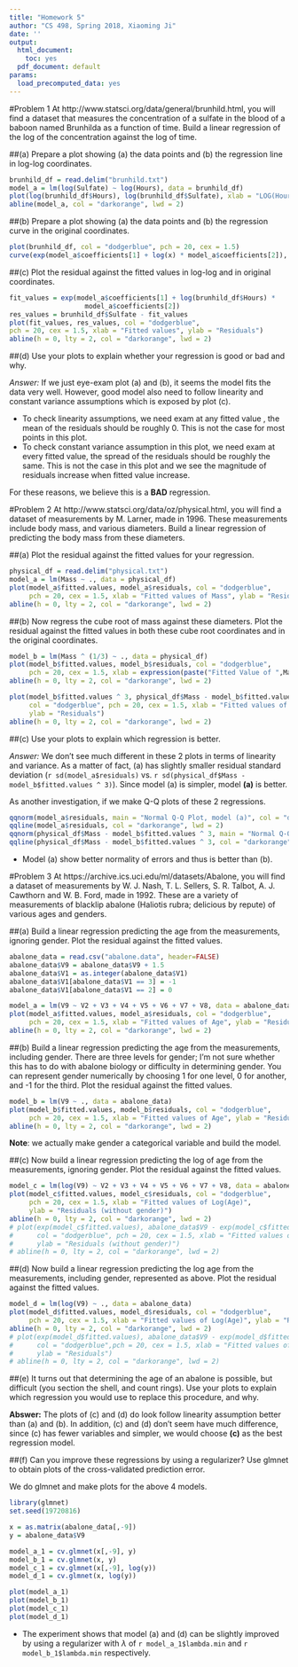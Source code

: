 ```yaml
---
title: "Homework 5"
author: "CS 498, Spring 2018, Xiaoming Ji"
date: ''
output:
  html_document:
    toc: yes
  pdf_document: default
params:
  load_precomputed_data: yes
---
```



#Problem 1
At http://www.statsci.org/data/general/brunhild.html, you will find a dataset that measures the concentration of a sulfate in the blood of a baboon named Brunhilda as a function of time. Build a linear regression of the log of the concentration against the log of time.

##(a) 
Prepare a plot showing (a) the data points and (b) the regression line in log-log coordinates.

```r
brunhild_df = read.delim("brunhild.txt")
model_a = lm(log(Sulfate) ~ log(Hours), data = brunhild_df)
plot(log(brunhild_df$Hours), log(brunhild_df$Sulfate), xlab = "LOG(Hours)", ylab = "LOG()", col = "dodgerblue", pch = 20, cex = 1.5)
abline(model_a, col = "darkorange", lwd = 2)
```

##(b) 
Prepare a plot showing (a) the data points and (b) the regression curve in the original coordinates.
```r
plot(brunhild_df, col = "dodgerblue", pch = 20, cex = 1.5)
curve(exp(model_a$coefficients[1] + log(x) * model_a$coefficients[2]), from = min(brunhild_df$Hours), to = max(brunhild_df$Hours), add = TRUE, col = "darkorange", lwd = 2)
```

##(c) 
Plot the residual against the fitted values in log-log and in original coordinates.
```r
fit_values = exp(model_a$coefficients[1] + log(brunhild_df$Hours) * 
                   model_a$coefficients[2])
res_values = brunhild_df$Sulfate - fit_values
plot(fit_values, res_values, col = "dodgerblue",
pch = 20, cex = 1.5, xlab = "Fitted values", ylab = "Residuals")
abline(h = 0, lty = 2, col = "darkorange", lwd = 2)
```

##(d) 
Use your plots to explain whether your regression is good or bad and why.

*Answer:* If we just eye-exam  plot (a) and (b), it seems the model fits the data very well. However, good model also need to follow linearity and constant variance assumptions which is exposed by plot (c). 

- To check linearity assumptions, we need exam at any fitted value , the mean of the residuals should be roughly 0. This is not the case for most points in this plot.
- To check constant variance assumption in this plot, we need exam at every fitted value, the spread of the residuals should be roughly the same. This is not the case in this plot and we see the magnitude of residuals increase when fitted value increase. 

For these reasons, we believe this is a **BAD** regression.

#Problem 2
At http://www.statsci.org/data/oz/physical.html, you will find a dataset of measurements by M. Larner, made in 1996. These measurements include body mass, and various diameters. Build a linear regression of predicting the body mass from these diameters.

##(a) 
Plot the residual against the fitted values for your regression.

```r
physical_df = read.delim("physical.txt")
model_a = lm(Mass ~ ., data = physical_df)
plot(model_a$fitted.values, model_a$residuals, col = "dodgerblue", 
     pch = 20, cex = 1.5, xlab = "Fitted values of Mass", ylab = "Residuals")
abline(h = 0, lty = 2, col = "darkorange", lwd = 2)
```

##(b) 
Now regress the cube root of mass against these diameters. Plot the residual against the fitted values in both these cube root coordinates and in the original coordinates.

```r
model_b = lm(Mass ^ (1/3) ~ ., data = physical_df)
plot(model_b$fitted.values, model_b$residuals, col = "dodgerblue", 
     pch = 20, cex = 1.5, xlab = expression(paste("Fitted Value of ",Mass^(1/3))), ylab = "Residuals")
abline(h = 0, lty = 2, col = "darkorange", lwd = 2)
```
```r
plot(model_b$fitted.values ^ 3, physical_df$Mass - model_b$fitted.values ^ 3 , 
     col = "dodgerblue", pch = 20, cex = 1.5, xlab = "Fitted values of Mass", 
     ylab = "Residuals")
abline(h = 0, lty = 2, col = "darkorange", lwd = 2)
```

##(c) 
Use your plots to explain which regression is better.

*Answer:* We don't see much different in these 2 plots in terms of linearity and variance. As a matter of fact, (a) has slightly smaller residual standard deviation (`r sd(model_a$residuals)` vs. `r sd(physical_df$Mass - model_b$fitted.values ^ 3)`). Since model (a) is simpler, model **(a)** is better.

As another investigation, if we make Q-Q plots of these 2 regressions.
```r
qqnorm(model_a$residuals, main = "Normal Q-Q Plot, model (a)", col = "dodgerblue")
qqline(model_a$residuals, col = "darkorange", lwd = 2)
qqnorm(physical_df$Mass - model_b$fitted.values ^ 3, main = "Normal Q-Q Plot, model (b)", col = "dodgerblue")
qqline(physical_df$Mass - model_b$fitted.values ^ 3, col = "darkorange", lwd = 2)
```

- Model (a) show better normality of errors and thus is better than (b).

#Problem 3
At https://archive.ics.uci.edu/ml/datasets/Abalone, you will find a dataset of measurements by W. J. Nash, T. L. Sellers, S. R. Talbot, A. J. Cawthorn and W. B. Ford, made in 1992. These are a variety of measurements of blacklip abalone (Haliotis rubra; delicious by repute) of various ages and genders.

##(a) 
Build a linear regression predicting the age from the measurements, ignoring gender. Plot the residual against the fitted values.

```r
abalone_data = read.csv("abalone.data", header=FALSE)
abalone_data$V9 = abalone_data$V9 + 1.5
abalone_data$V1 = as.integer(abalone_data$V1)
abalone_data$V1[abalone_data$V1 == 3] = -1
abalone_data$V1[abalone_data$V1 == 2] = 0

model_a = lm(V9 ~ V2 + V3 + V4 + V5 + V6 + V7 + V8, data = abalone_data)
plot(model_a$fitted.values, model_a$residuals, col = "dodgerblue", 
     pch = 20, cex = 1.5, xlab = "Fitted values of Age", ylab = "Residuals (without gender)")
abline(h = 0, lty = 2, col = "darkorange", lwd = 2)
```

##(b) 
Build a linear regression predicting the age from the measurements, including gender. There are three levels for gender; I’m not sure whether this has to do with abalone biology or difficulty in determining gender. You can represent gender numerically by choosing 1 for one level, 0 for another, and -1 for the third. Plot the residual against the fitted values.

```r
model_b = lm(V9 ~ ., data = abalone_data)
plot(model_b$fitted.values, model_b$residuals, col = "dodgerblue", 
     pch = 20, cex = 1.5, xlab = "Fitted values of Age", ylab = "Residuals")
abline(h = 0, lty = 2, col = "darkorange", lwd = 2)
```

**Note**: we actually make gender a categorical variable and build the model.

##(c) 
Now build a linear regression predicting the log of age from the measurements, ignoring gender. Plot the residual against the fitted values.

```r
model_c = lm(log(V9) ~ V2 + V3 + V4 + V5 + V6 + V7 + V8, data = abalone_data)
plot(model_c$fitted.values, model_c$residuals, col = "dodgerblue", 
     pch = 20, cex = 1.5, xlab = "Fitted values of Log(Age)", 
     ylab = "Residuals (without gender)")
abline(h = 0, lty = 2, col = "darkorange", lwd = 2)
# plot(exp(model_c$fitted.values), abalone_data$V9 - exp(model_c$fitted.values), 
#      col = "dodgerblue", pch = 20, cex = 1.5, xlab = "Fitted values of Age", 
#      ylab = "Residuals (without gender)")
# abline(h = 0, lty = 2, col = "darkorange", lwd = 2)
```

##(d) 
Now build a linear regression predicting the log age from the measurements, including gender, represented as above. Plot the residual against the fitted values.

```r
model_d = lm(log(V9) ~ ., data = abalone_data)
plot(model_d$fitted.values, model_d$residuals, col = "dodgerblue", 
     pch = 20, cex = 1.5, xlab = "Fitted values of Log(Age)", ylab = "Residuals")
abline(h = 0, lty = 2, col = "darkorange", lwd = 2)
# plot(exp(model_d$fitted.values), abalone_data$V9 - exp(model_d$fitted.values), 
#      col = "dodgerblue",pch = 20, cex = 1.5, xlab = "Fitted values of Age", 
#      ylab = "Residuals")
# abline(h = 0, lty = 2, col = "darkorange", lwd = 2)
```

##(e) 
It turns out that determining the age of an abalone is possible, but difficult (you section the shell, and count rings). Use your plots to explain which regression you would use to replace this procedure, and why.

**Abswer:** The plots of (c) and (d) do look follow linearity assumption better than (a) and (b). In addition, (c) and (d) don't seem have much difference, since (c) has fewer variables and simpler, we would choose **(c)** as the best regression model.  

##(f) 
Can you improve these regressions by using a regularizer? Use glmnet to obtain plots of the cross-validated prediction error.

We do glmnet and make plots for the above 4 models.
```r
library(glmnet)
set.seed(19720816)

x = as.matrix(abalone_data[,-9])
y = abalone_data$V9

model_a_1 = cv.glmnet(x[,-9], y)
model_b_1 = cv.glmnet(x, y)
model_c_1 = cv.glmnet(x[,-9], log(y))
model_d_1 = cv.glmnet(x, log(y))

plot(model_a_1)
plot(model_b_1)
plot(model_c_1)
plot(model_d_1)
```

- The experiment shows that model (a) and (d) can be slightly improved by using a regularizer with $\lambda$ of `r model_a_1$lambda.min` and `r model_b_1$lambda.min` respectively.
